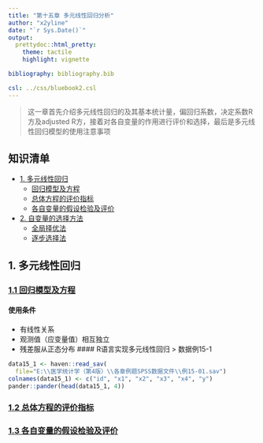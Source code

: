 ```yaml
---
title: "第十五章 多元线性回归分析"
author: "x2yline"
date: "`r Sys.Date()`"
output:
  prettydoc::html_pretty:
    theme: tactile
    highlight: vignette

bibliography: bibliography.bib

csl: ../css/bluebook2.csl
---
```


> 这一章首先介绍多元线性回归的及其基本统计量，偏回归系数，决定系数R方及adjusted R方，接着对各自变量的作用进行评价和选择，最后是多元线性回归模型的使用注意事项


## 知识清单  {#t}
* [1. 多元线性回归](#a0)
    * [回归模型及方程](#a1)
    * [总体方程的评价指标](#a2)
    * [各自变量的假设检验及评价](#a3)
* [2. 自变量的选择方法](#b0)
    * [全局择优法](#b1)
    * [逐步选择法](#b2)
    
## 1. 多元线性回归 {#a0}
### [1.1 回归模型及方程](#t) {#a1}
#### 使用条件 
* 有线性关系
* 观测值（应变量值）相互独立
* 残差服从正态分布
#### R语言实现多元线性回归
> 数据例15-1

```r
data15_1 <- haven::read_sav(
  file="E:\\医学统计学（第4版）\\各章例题SPSS数据文件\\例15-01.sav")
colnames(data15_1) <- c("id", "x1", "x2", "x3", "x4", "y")
pander::pander(head(data15_1, 4))
```

### [1.2 总体方程的评价指标](#t) {#a2}

### [1.3 各自变量的假设检验及评价](#t) {#a3}
